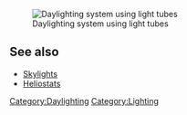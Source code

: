 {{Stub}}

[[File:Light tube daylighting system.png|thumb|right|Daylighting system using light tubes]]

== See also ==
*[[Skylights]]
*[[Heliostats]]

[[Category:Daylighting]]
[[Category:Lighting]]
